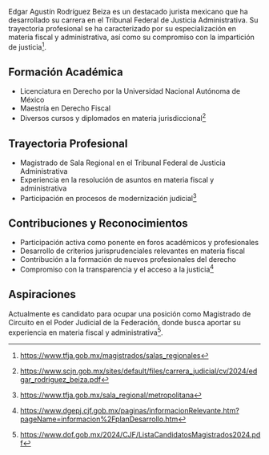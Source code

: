 Edgar Agustín Rodríguez Beiza es un destacado jurista mexicano que ha desarrollado su carrera en el Tribunal Federal de Justicia Administrativa. Su trayectoria profesional se ha caracterizado por su especialización en materia fiscal y administrativa, así como su compromiso con la impartición de justicia[^tfja].

## Formación Académica

- Licenciatura en Derecho por la Universidad Nacional Autónoma de México
- Maestría en Derecho Fiscal
- Diversos cursos y diplomados en materia jurisdiccional[^formacion]

## Trayectoria Profesional

- Magistrado de Sala Regional en el Tribunal Federal de Justicia Administrativa
- Experiencia en la resolución de asuntos en materia fiscal y administrativa
- Participación en procesos de modernización judicial[^trayectoria]

## Contribuciones y Reconocimientos

- Participación activa como ponente en foros académicos y profesionales
- Desarrollo de criterios jurisprudenciales relevantes en materia fiscal
- Contribución a la formación de nuevos profesionales del derecho
- Compromiso con la transparencia y el acceso a la justicia[^contribuciones]

## Aspiraciones

Actualmente es candidato para ocupar una posición como Magistrado de Circuito en el Poder Judicial de la Federación, donde busca aportar su experiencia en materia fiscal y administrativa[^lista].

[^tfja]: https://www.tfja.gob.mx/magistrados/salas_regionales
[^formacion]: https://www.scjn.gob.mx/sites/default/files/carrera_judicial/cv/2024/edgar_rodriguez_beiza.pdf
[^trayectoria]: https://www.tfja.gob.mx/sala_regional/metropolitana
[^contribuciones]: https://www.dgepj.cjf.gob.mx/paginas/informacionRelevante.htm?pageName=informacion%2FplanDesarrollo.htm
[^lista]: https://www.dof.gob.mx/2024/CJF/ListaCandidatosMagistrados2024.pdf
